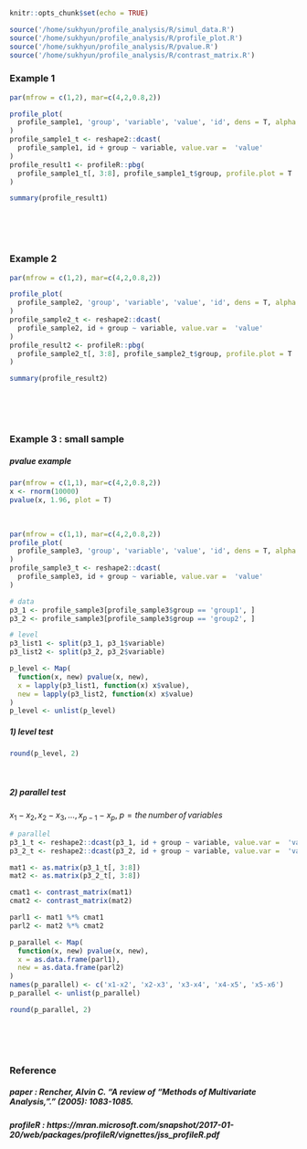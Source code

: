```r
knitr::opts_chunk$set(echo = TRUE)
```
```r
source('/home/sukhyun/profile_analysis/R/simul_data.R')
source('/home/sukhyun/profile_analysis/R/profile_plot.R')
source('/home/sukhyun/profile_analysis/R/pvalue.R')
source('/home/sukhyun/profile_analysis/R/contrast_matrix.R')
```

### Example 1
```r
par(mfrow = c(1,2), mar=c(4,2,0.8,2))

profile_plot(
  profile_sample1, 'group', 'variable', 'value', 'id', dens = T, alpha = 0.3
)
profile_sample1_t <- reshape2::dcast(
  profile_sample1, id + group ~ variable, value.var =  'value'
)
profile_result1 <- profileR::pbg(
  profile_sample1_t[, 3:8], profile_sample1_t$group, profile.plot = T
)
```
```r
summary(profile_result1)
```
<br>  
<br>  

### Example 2
```r
par(mfrow = c(1,2), mar=c(4,2,0.8,2))

profile_plot(
  profile_sample2, 'group', 'variable', 'value', 'id', dens = T, alpha = 0.3
)
profile_sample2_t <- reshape2::dcast(
  profile_sample2, id + group ~ variable, value.var =  'value'
)
profile_result2 <- profileR::pbg(
  profile_sample2_t[, 3:8], profile_sample2_t$group, profile.plot = T
)
```
```r
summary(profile_result2)
```
<br>  
<br>  

### Example 3 : small sample
##### pvalue example
```r
par(mfrow = c(1,1), mar=c(4,2,0.8,2))
x <- rnorm(10000)
pvalue(x, 1.96, plot = T)
```
<br>  

```r
par(mfrow = c(1,1), mar=c(4,2,0.8,2))
profile_plot(
  profile_sample3, 'group', 'variable', 'value', 'id', dens = T, alpha = 0.3
)
profile_sample3_t <- reshape2::dcast(
  profile_sample3, id + group ~ variable, value.var =  'value'
)

# data
p3_1 <- profile_sample3[profile_sample3$group == 'group1', ]
p3_2 <- profile_sample3[profile_sample3$group == 'group2', ]
```
```r
# level
p3_list1 <- split(p3_1, p3_1$variable)
p3_list2 <- split(p3_2, p3_2$variable)

p_level <- Map(
  function(x, new) pvalue(x, new),
  x = lapply(p3_list1, function(x) x$value),
  new = lapply(p3_list2, function(x) x$value)
)
p_level <- unlist(p_level)
```
##### 1) level test
```r
round(p_level, 2)
```
<br>  

##### 2) parallel test  

$x_1 - x_2, x_2 - x_3, ..., x_{p-1} - x_p,\;p = the\,number\,of\,variables$
```r
# parallel
p3_1_t <- reshape2::dcast(p3_1, id + group ~ variable, value.var =  'value')
p3_2_t <- reshape2::dcast(p3_2, id + group ~ variable, value.var =  'value')

mat1 <- as.matrix(p3_1_t[, 3:8])
mat2 <- as.matrix(p3_2_t[, 3:8])

cmat1 <- contrast_matrix(mat1)
cmat2 <- contrast_matrix(mat2)

parl1 <- mat1 %*% cmat1
parl2 <- mat2 %*% cmat2

p_parallel <- Map(
  function(x, new) pvalue(x, new),
  x = as.data.frame(parl1),
  new = as.data.frame(parl2)
)
names(p_parallel) <- c('x1-x2', 'x2-x3', 'x3-x4', 'x4-x5', 'x5-x6')
p_parallel <- unlist(p_parallel)
```
```r
round(p_parallel, 2)
```
<br>  
<br>  

### Reference  
##### paper : Rencher, Alvin C. "A review of “Methods of Multivariate Analysis, ”." (2005): 1083-1085.  
##### profileR : https://mran.microsoft.com/snapshot/2017-01-20/web/packages/profileR/vignettes/jss_profileR.pdf  
